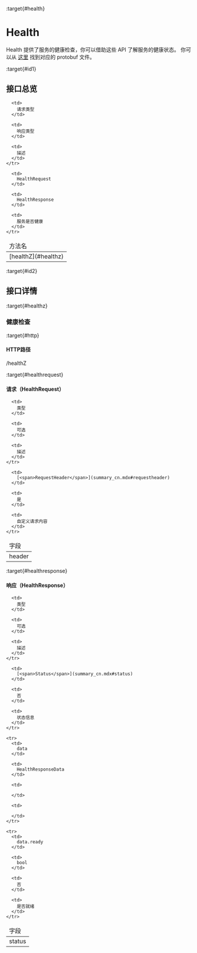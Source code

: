 :target{#health}

# Health

Health 提供了服务的健康检查，你可以借助这些 API 了解服务的健康状态。
你可以从 [这里](https://github.com/secretflow/kuscia/tree/main/proto/api/v1alpha1/kusciaapi/health.proto) 找到对应的 protobuf 文件。

:target{#id1}

## 接口总览

<table>
  <thead>
    <tr>
      <td>
        方法名
      </td>

      <td>
        请求类型
      </td>

      <td>
        响应类型
      </td>

      <td>
        描述
      </td>
    </tr>
  </thead>

  <tbody>
    <tr>
      <td>
        [<span>healthZ</span>](#healthz)
      </td>

      <td>
        HealthRequest
      </td>

      <td>
        HealthResponse
      </td>

      <td>
        服务是否健康
      </td>
    </tr>
  </tbody>
</table>

:target{#id2}

## 接口详情

:target{#healthz}

### 健康检查

:target{#http}

#### HTTP路径

/healthZ

:target{#healthrequest}

#### 请求（HealthRequest）

<table>
  <thead>
    <tr>
      <td>
        字段
      </td>

      <td>
        类型
      </td>

      <td>
        可选
      </td>

      <td>
        描述
      </td>
    </tr>
  </thead>

  <tbody>
    <tr>
      <td>
        header
      </td>

      <td>
        [<span>RequestHeader</span>](summary_cn.mdx#requestheader)
      </td>

      <td>
        是
      </td>

      <td>
        自定义请求内容
      </td>
    </tr>
  </tbody>
</table>

:target{#healthresponse}

#### 响应（HealthResponse）

<table>
  <thead>
    <tr>
      <td>
        字段
      </td>

      <td>
        类型
      </td>

      <td>
        可选
      </td>

      <td>
        描述
      </td>
    </tr>
  </thead>

  <tbody>
    <tr>
      <td>
        status
      </td>

      <td>
        [<span>Status</span>](summary_cn.mdx#status)
      </td>

      <td>
        否
      </td>

      <td>
        状态信息
      </td>
    </tr>

    <tr>
      <td>
        data
      </td>

      <td>
        HealthResponseData
      </td>

      <td>

      </td>

      <td>

      </td>
    </tr>

    <tr>
      <td>
        data.ready
      </td>

      <td>
        bool
      </td>

      <td>
        否
      </td>

      <td>
        是否就绪
      </td>
    </tr>
  </tbody>
</table>
